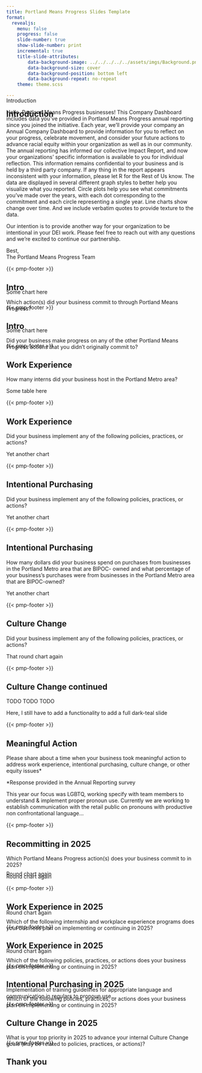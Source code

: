 ```yaml
---
title: Portland Means Progress Slides Template
format:
  revealjs:
    menu: false
    progress: false
    slide-number: true
    show-slide-number: print
    incremental: true
    title-slide-attributes:
        data-background-image: ../../../../../assets/imgs/Background.png
        data-background-size: cover
        data-background-position: bottom left
        data-background-repeat: no-repeat
    theme: theme.scss

---
```



## Introduction {.theme-two-cols .no-left-heading .yellow}


:::: {.custom-grid}

::: {.left-col}

:::


::: {.right-col style="margin-top: -75px;"}

::: {.right-heading}
Introduction
:::

Hello, Portland Means Progress businesses! This Company Dashboard
includes data you’ve provided in Portland Means Progress annual reporting
since you joined the initiative. Each year, we’ll provide your company an
Annual Company Dashboard to provide information for you to reflect on
your progress, celebrate movement, and consider your future actions to
advance racial equity within your organization as well as in our community.
The annual reporting has informed our collective Impact Report, and now
your organizations’ specific information is available to you for individual
reflection. This information remains confidential to your business and is held
by a third party company. If any thing in the report appears inconsistent
with your information, please let R for the Rest of Us know.
The data are displayed in several different graph styles to better help you
visualize what you reported. Circle plots help you see what commitments
you’ve made over the years, with each dot corresponding to the
commitment and each circle representing a single year. Line charts show
change over time. And we include verbatim quotes to provide texture to the
data.

Our intention is to provide another way for your organization to be
intentional in your DEI work. Please feel free to reach out with any questions
and we’re excited to continue our partnership.

Best,<br>
The Portland Means Progress Team

:::

::::


{{< pmp-footer >}}



## Intro {.theme-two-cols}

:::: {.custom-grid}

::: {.left-col }

Which action(s) did your business commit
to through Portland Means Progress?

:::


::: {.right-col style="margin-top: -75px;"}

Some chart here

:::

::::

{{< pmp-footer >}}


## Intro {.theme-two-cols}

:::: {.custom-grid}

::: {.left-col}

Did your business make progress on any
of the other Portland Means Progress
actions that you didn’t originally commit
to?

:::


::: {.right-col style="margin-top: -75px;"}

Some chart here

:::

::::


{{< pmp-footer >}}



## Work Experience {.theme-two-cols .yellow}

:::: {.custom-grid}

::: {.left-col}

How many interns did your business host
in the Portland Metro area?

:::


::: {.right-col}

Some table here

:::

::::

{{< pmp-footer >}}


## Work Experience {.theme-two-cols .yellow}

:::: {.custom-grid}

::: {.left-col}

Did your business implement any of the
following policies, practices, or actions?

:::


::: {.right-col}

Yet another chart

:::

::::

{{< pmp-footer >}}




## Intentional Purchasing {.theme-two-cols .dark-purple}

:::: {.custom-grid}

::: {.left-col}

Did your business implement any of the
following policies, practices, or actions?

:::


::: {.right-col}

Yet another chart

:::

::::

{{< pmp-footer >}}



## Intentional Purchasing {.theme-two-cols .dark-purple}

:::: {.custom-grid}

::: {.left-col}

How many dollars did your business
spend on purchases from businesses in
the Portland Metro area that are BIPOC-
owned and what percentage of your
business’s purchases were from
businesses in the Portland Metro area
that are BIPOC-owned?

:::


::: {.right-col}

Yet another chart

:::

::::

{{< pmp-footer >}}


## Culture Change {.theme-two-cols .dark-yellow}

:::: {.custom-grid}

::: {.left-col}

Did your business implement any of the
following policies, practices, or actions?

:::


::: {.right-col}

That round chart again

:::

::::

{{< pmp-footer >}}


## Culture Change continued {.theme-two-cols .dark-yellow}

:::: {.custom-grid}

::: {.left-col}
TODO
TODO
TODO
 

:::


::: {.right-col}

Here, I still have to add a functionality to add a full dark-teal slide

:::

::::

{{< pmp-footer >}}



## Meaningful Action {.theme-two-cols .light-purple}

:::: {.custom-grid}

::: {.left-col}

Please share about a time when your
business took meaningful action to
address work experience, intentional
purchasing, culture change, or other
equity issues*

*Response provided in the Annual
Reporting survey

:::


::: {.right-col}


::: {.quote-box}

This year our focus was LGBTQ, working specify with team members to understand & implement proper pronoun use.
Currently we are working to establish communication with the retail public on pronouns with productive non confrontational language...

:::

:::

::::

{{< pmp-footer >}}

## Recommitting in 2025 {.theme-two-cols .light-purple}

:::: {.custom-grid}

::: {.left-col}

Which Portland Means Progress action(s)
does your business commit to in 2025?

:::


::: {.right-col}

Round chart again

:::

::::

{{< pmp-footer >}}

## Work Experience in 2025 {.theme-two-cols .yellow}

:::: {.custom-grid}

::: {.left-col}

Which of the following internship and
workplace experience programs does
your business plan on implementing or
continuing in 2025?

:::


::: {.right-col style="margin-top: -175px;"}

Round chart again

:::

::::

{{< pmp-footer >}}


## Work Experience in 2025 {.theme-two-cols .yellow}

:::: {.custom-grid}

::: {.left-col}

Which of the following policies, practices,
or actions does your business plan on
implementing or continuing in 2025?

:::


::: {.right-col style="margin-top: -175px;"}

Round chart again

:::

::::

{{< pmp-footer >}}

## Intentional Purchasing in 2025 {.theme-two-cols .yellow}

:::: {.custom-grid}

::: {.left-col}

Which of the following policies, practices,
or actions does your business plan on
implementing or continuing in 2025?

:::


::: {.right-col style="margin-top: -175px;"}

Round chart again

:::

::::

{{< pmp-footer >}}


## Culture Change in 2025 {.theme-two-cols .dark-yellow}

:::: {.custom-grid}

::: {.left-col}

What is your top priority in 2025 to
advance your internal Culture Change
goals (may be related to policies,
practices, or actions)?

:::


::: {.right-col style="margin-top: -175px;"}

::: {.quote-box}
Implementation of training guidelines for appropriate  language and communication in regulars to pronoun use...
:::

:::

::::

{{< pmp-footer >}}


## Thank you {.callout-slide .center}